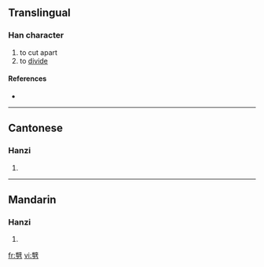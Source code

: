 ==Translingual==

===Han character===
{{Han char|rn=18|rad=刀|as=15|sn=17|four=|canj=山十尸竹 (UJSH)}}

# to cut apart
# to [[divide]]

====References====
* {{Han ref|kx=0145.270|hdz=10362.090|uh=350E|ud=13582}}

----

==Cantonese==

===Hanzi===
{{yue-hanzi|jyut=|y=sit3}}

# {{defn|Cantonese}}

----

==Mandarin==

===Hanzi===
{{cmn-hanzi|pin=[[xiè]] ([[xie4]]), [[yì]] ([[yi4]])|wg=hsieh<sup>4</sup>, i<sup>4</sup>}}

# {{defn|Mandarin}}

[[fr:㔎]]
[[vi:㔎]]